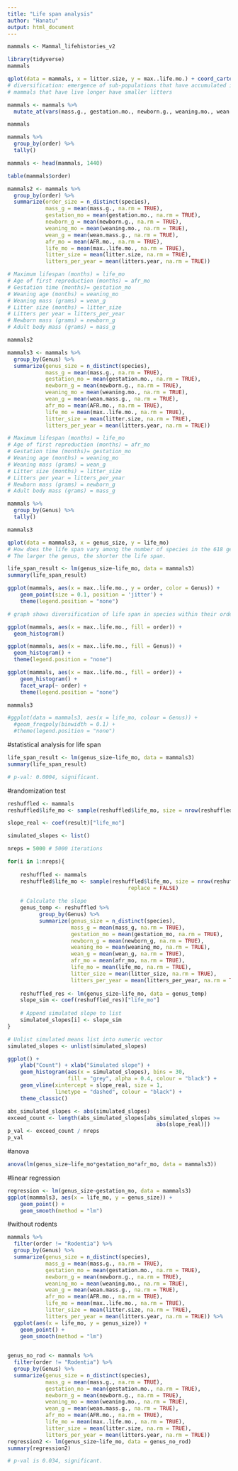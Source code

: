 ```yaml
---
title: "Life span analysis"
author: "Hanatu"
output: html_document
---
```


```r
mammals <- Mammal_lifehistories_v2
```

```r
library(tidyverse)
mammals
```

```r
qplot(data = mammals, x = litter.size, y = max..life.mo.) + coord_cartesian(xlim = c(0,15), ylim = c(0,1000))
# diversification: emergence of sub-populations that have accumulated independent genetic changes
# mammals that have live longer have smaller litters
```


```r
mammals <- mammals %>%
  mutate_at(vars(mass.g., gestation.mo., newborn.g., weaning.mo., wean.mass.g., AFR.mo., max..life.mo., litter.size, litters.year, wean.mass.g., AFR.mo., max..life.mo., litter.size, litters.year, refs), na_if, -999)
```

```r
mammals
```

```r
mammals %>%
  group_by(order) %>% 
  tally()
```

```r
mammals <- head(mammals, 1440)
```

```r
table(mammals$order)
```


```r
mammals2 <- mammals %>%
  group_by(order) %>% 
  summarize(order_size = n_distinct(species), 
            mass_g = mean(mass.g., na.rm = TRUE),
            gestation_mo = mean(gestation.mo., na.rm = TRUE),
            newborn_g = mean(newborn.g., na.rm = TRUE),
            weaning_mo = mean(weaning.mo., na.rm = TRUE),
            wean_g = mean(wean.mass.g., na.rm = TRUE),
            afr_mo = mean(AFR.mo., na.rm = TRUE),
            life_mo = mean(max..life.mo., na.rm = TRUE),
            litter_size = mean(litter.size, na.rm = TRUE),
            litters_per_year = mean(litters.year, na.rm = TRUE))

# Maximum lifespan (months) = life_mo 
# Age of first reproduction (months) = afr_mo 
# Gestation time (months)= gestation_mo 
# Weaning age (months) = weaning_mo 
# Weaning mass (grams) = wean_g 
# Litter size (months) = litter_size 
# Litters per year = litters_per_year
# Newborn mass (grams) = newborn_g
# Adult body mass (grams) = mass_g
```

```r
mammals2
```

```r
mammals3 <- mammals %>%
  group_by(Genus) %>% 
  summarize(genus_size = n_distinct(species), 
            mass_g = mean(mass.g., na.rm = TRUE),
            gestation_mo = mean(gestation.mo., na.rm = TRUE),
            newborn_g = mean(newborn.g., na.rm = TRUE),
            weaning_mo = mean(weaning.mo., na.rm = TRUE),
            wean_g = mean(wean.mass.g., na.rm = TRUE),
            afr_mo = mean(AFR.mo., na.rm = TRUE),
            life_mo = mean(max..life.mo., na.rm = TRUE),
            litter_size = mean(litter.size, na.rm = TRUE),
            litters_per_year = mean(litters.year, na.rm = TRUE))

# Maximum lifespan (months) = life_mo 
# Age of first reproduction (months) = afr_mo 
# Gestation time (months)= gestation_mo 
# Weaning age (months) = weaning_mo 
# Weaning mass (grams) = wean_g 
# Litter size (months) = litter_size 
# Litters per year = litters_per_year
# Newborn mass (grams) = newborn_g
# Adult body mass (grams) = mass_g
```

```r
mammals %>%
  group_by(Genus) %>% 
  tally()
```

```r
mammals3
```

```r
qplot(data = mammals3, x = genus_size, y = life_mo)
# How does the life span vary among the number of species in the 618 genera?
# The larger the genus, the shorter the life span.
```


```r
life_span_result <- lm(genus_size~life_mo, data = mammals3)
summary(life_span_result)
```

```r
ggplot(mammals, aes(x = max..life.mo., y = order, color = Genus)) +
    geom_point(size = 0.1, position = 'jitter') + 
    theme(legend.position = "none")

# graph shows diversification of life span in species within their order 
```

```r
ggplot(mammals, aes(x = max..life.mo., fill = order)) + 
  geom_histogram()
```

```r
ggplot(mammals, aes(x = max..life.mo., fill = Genus)) + 
  geom_histogram() +
  theme(legend.position = "none")
```


```r
ggplot(mammals, aes(x = max..life.mo., fill = order)) +
    geom_histogram() +
    facet_wrap(~ order) +
    theme(legend.position = "none")
```

```r
mammals3
```


```r
#ggplot(data = mammals3, aes(x = life_mo, colour = Genus)) +
  #geom_freqpoly(binwidth = 0.1) +
  #theme(legend.position = "none")
```

#statistical analysis for life span

```r
life_span_result <- lm(genus_size~life_mo, data = mammals3)
summary(life_span_result)

# p-val: 0.0004, significant.
```

#randomization test

```r
reshuffled <- mammals
reshuffled$life_mo <- sample(reshuffled$life_mo, size = nrow(reshuffled), replace = FALSE)

slope_real <- coef(result)["life_mo"]

simulated_slopes <- list()

nreps = 5000 # 5000 iterations

for(i in 1:nreps){
    
    reshuffled <- mammals
    reshuffled$life_mo <- sample(reshuffled$life_mo, size = nrow(reshuffled),
                                      replace = FALSE)
    
    # Calculate the slope
    genus_temp <- reshuffled %>%
          group_by(Genus) %>% 
          summarize(genus_size = n_distinct(species), 
                    mass_g = mean(mass_g, na.rm = TRUE),
                    gestation_mo = mean(gestation_mo, na.rm = TRUE),
                    newborn_g = mean(newborn_g, na.rm = TRUE),
                    weaning_mo = mean(weaning_mo, na.rm = TRUE),
                    wean_g = mean(wean_g, na.rm = TRUE),
                    afr_mo = mean(afr_mo, na.rm = TRUE),
                    life_mo = mean(life_mo, na.rm = TRUE),
                    litter_size = mean(litter_size, na.rm = TRUE),
                    litters_per_year = mean(litters_per_year, na.rm = TRUE))
    
    reshuffled_res <- lm(genus_size~life_mo, data = genus_temp)
    slope_sim <- coef(reshuffled_res)["life_mo"]
    
    # Append simulated slope to list
    simulated_slopes[i] <- slope_sim
}    

# Unlist simulated means list into numeric vector
simulated_slopes <- unlist(simulated_slopes)

ggplot() +
    ylab("Count") + xlab("Simulated slope") +
    geom_histogram(aes(x = simulated_slopes), bins = 30, 
                   fill = "grey", alpha = 0.4, colour = "black") +
    geom_vline(xintercept = slope_real, size = 1, 
               linetype = "dashed", colour = "black") + 
    theme_classic()
```


```r
abs_simulated_slopes <- abs(simulated_slopes)
exceed_count <- length(abs_simulated_slopes[abs_simulated_slopes >= 
                                               abs(slope_real)])
p_val <- exceed_count / nreps
p_val
```

#anova
```r
anova(lm(genus_size~life_mo*gestation_mo*afr_mo, data = mammals3))
```


#linear regression
```r
regression <- lm(genus_size~gestation_mo, data = mammals3)
ggplot(mammals3, aes(x = life_mo, y = genus_size)) +
    geom_point() +
    geom_smooth(method = "lm")
```

#without rodents
```r
mammals %>%
  filter(order != "Rodentia") %>% 
  group_by(Genus) %>% 
  summarize(genus_size = n_distinct(species), 
            mass_g = mean(mass.g., na.rm = TRUE),
            gestation_mo = mean(gestation.mo., na.rm = TRUE),
            newborn_g = mean(newborn.g., na.rm = TRUE),
            weaning_mo = mean(weaning.mo., na.rm = TRUE),
            wean_g = mean(wean.mass.g., na.rm = TRUE),
            afr_mo = mean(AFR.mo., na.rm = TRUE),
            life_mo = mean(max..life.mo., na.rm = TRUE),
            litter_size = mean(litter.size, na.rm = TRUE),
            litters_per_year = mean(litters.year, na.rm = TRUE)) %>% 
  ggplot(aes(x = life_mo, y = genus_size)) +
    geom_point() +
    geom_smooth(method = "lm") 
  
```

```r
genus_no_rod <- mammals %>%
  filter(order != "Rodentia") %>% 
  group_by(Genus) %>% 
  summarize(genus_size = n_distinct(species), 
            mass_g = mean(mass.g., na.rm = TRUE),
            gestation_mo = mean(gestation.mo., na.rm = TRUE),
            newborn_g = mean(newborn.g., na.rm = TRUE),
            weaning_mo = mean(weaning.mo., na.rm = TRUE),
            wean_g = mean(wean.mass.g., na.rm = TRUE),
            afr_mo = mean(AFR.mo., na.rm = TRUE),
            life_mo = mean(max..life.mo., na.rm = TRUE),
            litter_size = mean(litter.size, na.rm = TRUE),
            litters_per_year = mean(litters.year, na.rm = TRUE))
regression2 <- lm(genus_size~life_mo, data = genus_no_rod)
summary(regression2)

# p-val is 0.034, significant.
```
















